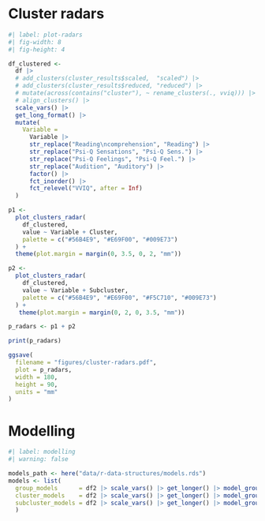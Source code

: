 
# Cluster radars

```r
#| label: plot-radars
#| fig-width: 8
#| fig-height: 4

df_clustered <- 
  df |> 
  # add_clusters(cluster_results$scaled,  "scaled") |>
  # add_clusters(cluster_results$reduced, "reduced") |>
  # mutate(across(contains("cluster"), ~ rename_clusters(., vviq))) |> 
  # align_clusters() |>
  scale_vars() |> 
  get_long_format() |> 
  mutate(
    Variable = 
      Variable |> 
      str_replace("Reading\ncomprehension", "Reading") |> 
      str_replace("Psi-Q Sensations", "Psi-Q Sens.") |> 
      str_replace("Psi-Q Feelings", "Psi-Q Feel.") |>  
      str_replace("Audition", "Auditory") |> 
      factor() |> 
      fct_inorder() |> 
      fct_relevel("VVIQ", after = Inf)
  )

p1 <-
  plot_clusters_radar(
    df_clustered,
    value ~ Variable + Cluster,
    palette = c("#56B4E9", "#E69F00", "#009E73")
  ) +
  theme(plot.margin = margin(0, 3.5, 0, 2, "mm"))

p2 <-
  plot_clusters_radar(
    df_clustered,
    value ~ Variable + Subcluster,
    palette = c("#56B4E9", "#E69F00", "#F5C710", "#009E73")
  ) +
   theme(plot.margin = margin(0, 2, 0, 3.5, "mm"))

p_radars <- p1 + p2

print(p_radars)

ggsave(
  filename = "figures/cluster-radars.pdf",
  plot = p_radars,
  width = 180,
  height = 90,
  units = "mm"
)
```

# Modelling

```r
#| label: modelling
#| warning: false

models_path <- here("data/r-data-structures/models.rds")
models <- list(
  group_models      = df2 |> scale_vars() |> get_longer() |> model_groups(groups = Group),
  cluster_models    = df2 |> scale_vars() |> get_longer() |> model_groups(groups = Cluster),
  subcluster_models = df2 |> scale_vars() |> get_longer() |> model_groups(groups = Subcluster)
  )
```

